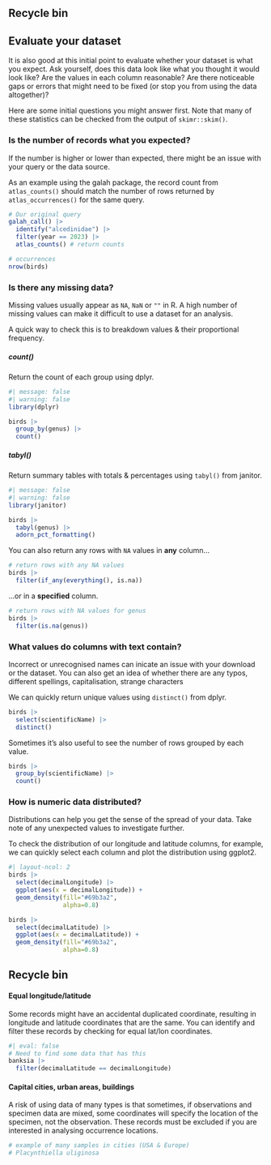 ## Recycle bin

<!-- This chapter contains a lot of examples that once fit in the book but maybe don't anymore. Figured they might be recycled as ideas or content later. -->


<!--
This section used to follow "A first glimpse" in the Inspect chapter
On second thought, it seems redundant - many other chapters handle more detailed evaluation, so we might as well delete -DK
-->

## Evaluate your dataset

It is also good at this initial point to evaluate whether your dataset is
what you expect. Ask yourself, does this data look like what you thought it would look like? Are the values in each column reasonable? Are there noticeable gaps or errors that might need
to be fixed (or stop you from using the data altogether)?

Here are some initial questions you might answer first. Note that
many of these statistics can be checked from the output of `skimr::skim()`.

### Is the number of records what you expected? {.unnumbered}

If the number is higher or lower than expected, there might be an issue with your query or the data source.

As an example using the galah package, the record count from `atlas_counts()`
should match the number of rows returned by `atlas_occurrences()` for the same
query.

```r
# Our original query
galah_call() |>
  identify("alcedinidae") |>
  filter(year == 2023) |>
  atlas_counts() # return counts

# occurrences
nrow(birds)
```


### Is there any missing data? {.unnumbered}

Missing values usually appear as `NA`, `NaN` or `""` in R. A high number of missing values can make it difficult to use a dataset for an analysis.

A quick way to check this is to breakdown values & their proportional frequency.

:::{.panel-tabset .nav-pills}

##### count()

Return the count of each group using dplyr.

```r
#| message: false
#| warning: false
library(dplyr)

birds |>
  group_by(genus) |>
  count()
```

##### tabyl()

Return summary tables with totals & percentages using `tabyl()` from janitor.

```r
#| message: false
#| warning: false
library(janitor)

birds |>
  tabyl(genus) |>
  adorn_pct_formatting()
```
:::

You can also return any rows with `NA` values in **any** column...

```r
# return rows with any NA values 
birds |>
  filter(if_any(everything(), is.na))
```

...or in a **specified** column.

```r
# return rows with NA values for genus
birds |>
  filter(is.na(genus))
```

<!-- The following few sections might fit better in the next chapter? -->

### What values do columns with text contain? {.unnumbered}

Incorrect or unrecognised names can inicate an issue with your download or the dataset. You can also get an idea of whether there are any typos, different spellings, capitalisation, strange characters

We can quickly return unique values using `distinct()` from dplyr.

```r
birds |>
  select(scientificName) |>
  distinct()
```

Sometimes it's also useful to see the number of rows grouped by each value.

```r
birds |>
  group_by(scientificName) |>
  count()
```


### How is numeric data distributed? {.unnumbered}

Distributions can help you get the sense of the spread of your data. Take note
of any unexpected values to investigate further.

To check the distribution of our longitude and latitude columns, for example, we can quickly select each column and plot the distribution using ggplot2.

```r
#| layout-ncol: 2
birds |>
  select(decimalLongitude) |>
  ggplot(aes(x = decimalLongitude)) + 
  geom_density(fill="#69b3a2",
               alpha=0.8)

birds |>
  select(decimalLatitude) |>
  ggplot(aes(x = decimalLatitude)) + 
  geom_density(fill="#69b3a2",
               alpha=0.8)
```






<!--
These are other examples that could have been in the Geospatial cleaning chapter but I couldn't find examples for. -DK
-->

## Recycle bin

```{=html}
<!--
This was in the "Remove coordinates" section
I'm not sure if we will be able to find any examples of this happening
-->
```

#### Equal longitude/latitude

Some records might have an accidental duplicated coordinate, resulting
in longitude and latitude coordinates that are the same. You can
identify and filter these records by checking for equal lat/lon
coordinates.

```r
#| eval: false
# Need to find some data that has this
banksia |>
  filter(decimalLatitude == decimalLongitude)
```

```{=html}
<!-- 
This was in the "Remove coordinates" section
This is a risk of all specimen records. Is it worth including? 
It's the same issue as zoos, aquariums section too. Might be repeating content
-->
```
#### Capital cities, urban areas, buildings

A risk of using data of many types is that sometimes, if observations
and specimen data are mixed, some coordinates will specify the location
of the specimen, not the observation. These records must be excluded if
you are interested in analysing occurrence locations.

```r
# example of many samples in cities (USA & Europe)
# Placynthiella uliginosa
```
